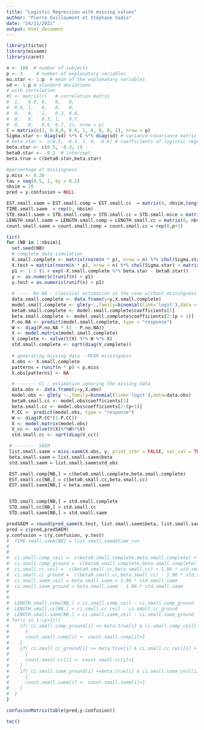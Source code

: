 ```yaml
---
title: "Logistic Regression with missing values"
author: "Pierre Guillaumont et Stéphane Sadio"
date: "24/11/2021"
output: html_document
---
```


```r
library(tictoc)
library(misaem)
library(caret)

n <- 100  # number of subjects
p <- 3     # number of explanatory variables
mu.star <- 1:p  # mean of the explanatory variables
sd <- 1:p # standard deviations
# with correlation
#C <- matrix(c(   # correlation matrix
#  1,   0.8, 0,   0,   0,
#  0.8, 1,   0,   0,   0,
#  0,   0,   1,   0.3, 0.6,
#  0,   0,   0.3, 1,   0.7,
#  0,   0,   0.6, 0.7, 1), nrow = p)
C = matrix(c(1, 0.8,0, 0.8, 1, 0, 0, 0, 1), nrow = p)
Sigma.star <- diag(sd) %*% C %*% diag(sd) # variance-covariance matrix of the explanatory variables
# beta.star <- c(0.5, -0.3, 1, 0, -0.6) # coefficients of logistic regression
beta.star <- c(0.5, -0.3, 1)
beta0.star <- -0.2  # intercept
beta.true = c(beta0.star,beta.star)

#percentage of missingness
p.miss <- 0.20 
tau = seq(0.5, 1, by = 0.1)
nbsim = 20
pred = y.confusion = NULL

EST.small.saem = EST.small.comp = EST.small.cc  = matrix(0, nbsim,length(beta.star)+1)
TIME.small.saem  = rep(0, nbsim)
STD.small.saem = STD.small.comp = STD.small.cc = STD.small.mice = matrix(0, nbsim,length(beta.star)+1)
LENGTH.small.saem = LENGTH.small.comp = LENGTH.small.cc = matrix(0, nbsim,length(beta.star)+1)
count.small.saem = count.small.comp = count.small.cc = rep(0,p+1)
```



```r
tic()
for (NB in 1:nbsim){
  set.seed(NB)
  # complete data simulation
  X.small.complete <- matrix(rnorm(n * p), nrow = n) %*% chol(Sigma.star) + matrix(rep(mu.star,n), nrow=n, byrow = TRUE)
  X.test = matrix(rnorm(n * p), nrow = n) %*% chol(Sigma.star) + matrix(rep(mu.star,n), nrow=n, byrow = TRUE)
  p1 <- 1 / (1 + exp(-X.small.complete %*% beta.star - beta0.star))
  y <- as.numeric(runif(n) < p1)
  y.test = as.numeric(runif(n) < p1)
  
  # ----- No NA : classical estimation in the case without missingness
  data.small.complete <- data.frame(y=y,X.small.complete)
  model.small.complete <- glm(y~.,family=binomial(link='logit'),data = data.small.complete)
  beta0.small.complete <- model.small.complete$coefficients[1]
  beta.small.complete <- model.small.complete$coefficients[2:(p + 1)]
  P.no.NA <- predict(model.small.complete, type = "response")
  W <- diag(P.no.NA * (1 - P.no.NA))
  X <- model.matrix(model.small.complete)
  V_complete <- solve(t(X) %*% W %*% X)
  std.small.complete <- sqrt(diag(V_complete))
  
  # generating missing data - MCAR missingness
  X.obs <- X.small.complete
  patterns = runif(n * p) < p.miss
  X.obs[patterns] <- NA

  # ------- CC : estimation ignoring the missing data
  data.obs <- data.frame(y=y,X.obs)
  model.obs <- glm(y ~.,family=binomial(link='logit'),data=data.obs)
  beta0.small.cc <- model.obs$coefficients[1]
  beta.small.cc <- model.obs$coefficients[2:(p+1)]
  P.CC <- predict(model.obs, type = "response")
  W <- diag(P.CC*(1-P.CC))
  X <- model.matrix(model.obs)
  V_cc <- solve(t(X)%*%W%*%X)
  std.small.cc <- sqrt(diag(V_cc))

 # -------  SAEM
 list.small.saem = miss.saem(X.obs, y, print_iter = FALSE, var_cal = TRUE)
 beta.small.saem = list.small.saem$beta
 std.small.saem = list.small.saem$std_obs

 EST.small.comp[NB,] = c(beta0.small.complete,beta.small.complete)
 EST.small.cc[NB,] = c(beta0.small.cc,beta.small.cc)
 EST.small.saem[NB,] = beta.small.saem


 STD.small.comp[NB,] = std.small.complete
 STD.small.cc[NB,] = std.small.cc
 STD.small.saem[NB,] = std.small.saem

predSAEM = round(pred_saem(X.test, list.small.saem$beta, list.small.saem$mu, list.small.saem$sig2)) # prediction
pred = c(pred,predSAEM) 
y.confusion = c(y.confusion, y.test)
#  TIME.small.saem[NB] = list.small.saem$time_run
# 
# 
#  ci.small.comp_ceil =  c(beta0.small.complete,beta.small.complete) + 1.96 * std.small.complete
#  ci.small.comp_ground =  c(beta0.small.complete,beta.small.complete) - 1.96 * std.small.complete
#  ci.small.cc_ceil =  c(beta0.small.cc,beta.small.cc) + 1.96 * std.small.cc
#  ci.small.cc_ground =  c(beta0.small.cc,beta.small.cc) - 1.96 * std.small.cc
#  ci.small.saem_ceil = beta.small.saem + 1.96 * std.small.saem
#  ci.small.saem_ground = beta.small.saem - 1.96 * std.small.saem
# 
# 
#  LENGTH.small.comp[NB,] = ci.small.comp_ceil - ci.small.comp_ground
#  LENGTH.small.cc[NB,] = ci.small.cc_ceil - ci.small.cc_ground
#  LENGTH.small.saem[NB,] = ci.small.saem_ceil - ci.small.saem_ground
# for(i in 1:(p+1)){
#    if( ci.small.comp_ground[i] <= beta.true[i] & ci.small.comp_ceil[i] > beta.true[i])
#      {
#      count.small.comp[i] <- count.small.comp[i]+1
#    }
#    if( ci.small.cc_ground[i] <= beta.true[i] & ci.small.cc_ceil[i] > beta.true[i])
#      {
#      count.small.cc[i] <- count.small.cc[i]+1
#    }
#    if( ci.small.saem_ground[i] <=beta.true[i] & ci.small.saem_ceil[i] > beta.true[i])
#      {
#      count.small.saem[i] <- count.small.saem[i]+1
#    }
#  }
}

confusionMatrix(table(pred,y.confusion))

toc()
```

